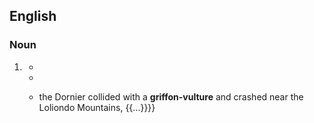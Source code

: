 {{also|griffon vulture}}
==English==

===Noun===
{{en-noun}}

# {{lb|en|uncommon}} {{alternative form of|griffon vulture|lang=en}}
#* {{quote-text|year=1884|author=John Worcester|title=The Animals of the Bible and Their Correspondences|page=128|passage=Mr. Wood and Mr. Tristram agree that the '''griffon-vulture''' is the bird, or one of the birds, whose name is rendered "The Eagle" in our version of the Scriptures.}}
#* {{quote-text|year=1990|author=Claude Lévi-Strauss|title=The Origin of Table Manners: Mythologiques|page=140|passage=The '''griffon-vulture's''' daughters gathered round him and, as they were very pretty, he made advances to them.}}
#* {{quote-text|year=1992|author=Jonathan S. Adams|title=The Myth of Wild Africa: Conservation Without Illusion|page=52|passage={{...}} the Dornier collided with a '''griffon-vulture''' and crashed near the Loliondo Mountains, {{...}}}}